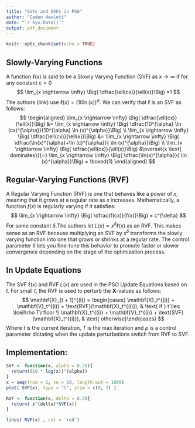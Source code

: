 ```yaml
---
title: "SVFs and GVFs in PSO"
author: "Caden Hewlett"
date: "`r Sys.Date()`"
output: pdf_document
---
```


```r
knitr::opts_chunk$set(echo = TRUE)
```

## Slowly-Varying Functions

A function $\ell(x)$ is said to be a Slowly Varying Function (SVF) as $x \rightarrow \infty$ if for any constant $c > 0$
$$
\lim_{x \rightarrow \infty} \Big( \dfrac{\ell(cx)}{\ell(x)}\Big) =1 
$$
The authors (link) use $\ell(x) = ( 10 \ln(x) )^{\alpha}$. We can verify that $\ell$ is an SVF as follows:
$$
\begin{aligned}
\lim_{x \rightarrow \infty} \Big( \dfrac{\ell(cx)}{\ell(x)}\Big) &= \lim_{x \rightarrow \infty} \Big( \dfrac{10^{\alpha} \ln (cx)^{\alpha}}{10^{\alpha} \ln (x)^{\alpha}}\Big) \\
\lim_{x \rightarrow \infty} \Big( \dfrac{\ell(cx)}{\ell(x)}\Big) &= \lim_{x \rightarrow \infty} \Big( \dfrac{\ln(x)^{\alpha}+\ln (c)^{\alpha}}{ \ln (x)^{\alpha}}\Big)
\\
\lim_{x \rightarrow \infty} \Big( \dfrac{\ell(cx)}{\ell(x)}\Big) &\overset{x \text{ dominates}}{=} \lim_{x \rightarrow \infty} \Big( \dfrac{\ln(x)^{\alpha}}{ \ln (x)^{\alpha}}\Big) = \boxed{1}
\end{aligned}
$$

## Regular-Varying Functions (RVF)

A Regular Varying Function (RVF) is one that behaves like a power of $x$, meaning that it grows at a regular rate as $x$ increases. Mathematically, a function $f(x)$ is regularly varying if it satisfies:
$$
\lim_{x \rightarrow \infty} \Big( \dfrac{f(cx)}{f(x)}\Big) = c^{\delta} 
$$
For some constant $\delta$.The authors let $L(x) = x^{\delta} \ell(x)$ as an RVF. 
This makes sense as an RVF because multiplying an SVF by $x^{\delta}$ transforms the slowly varying function into one that grows or shrinks at a regular rate. The control parameter $\delta$ lets you fine-tune this behavior to promote faster or slower convergence depending on the stage of the optimization process.

## In Update Equations

The SVF $\ell(x)$ and RVF $L(x)$ are used in the PSO Update Equations based on $t$. For small $t$, the RVF is used to perturb the $\mathbf{X}$-values as follows:
$$
\mathbf{X}_{t + 1}^{(i)} = \begin{cases} \mathbf{X}_t^{(i)}  + \mathbf{V}_t^{(i)} + \text{RVF}(\mathbf{X}_t^{(i)}), & \text{ if } t \leq \lceil\rho T\rfloor \\
\mathbf{X}_t^{(i)}  + \mathbf{V}_t^{(i)} + \text{SVF}(\mathbf{X}_t^{(i)}), & \text{ otherwise}\end{cases}
$$
Where $t$ is the current iteration, $T$ is the max iteration and $\rho$ is a control parameter dictating when the update perturbations switch from RVF to SVF.


## Implementation:

```r
SVF <- function(x, alpha = 0.25){
  return((10 * log(x))^(alpha))
}
x = seq(from = 1, to = 10, length.out = 1000)
plot( SVF(x), type = 'l', ylim = c(0, 7) )

RVF <- function(x, delta = 0.5){
  return( x^(delta)*SVF(x))
}

lines( RVF(x) , col = 'red')
```
